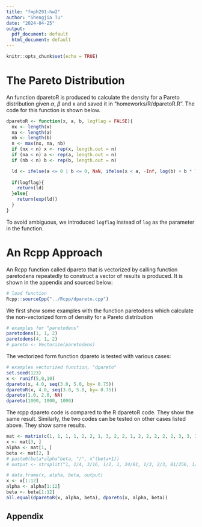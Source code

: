 ```yaml
---
title: "fmph291-hw2"
author: "Shengjia Tu"
date: "2024-04-25"
output:
  pdf_document: default
  html_document: default
---
```


```r
knitr::opts_chunk$set(echo = TRUE)
```
# The Pareto Distribution

An function dparetoR is produced to calculate the density for a Pareto distribution given $\alpha$, $\beta$ and x and saved it in “homeworks/R/dparetoR.R”. The code for this function is shown below.
```r
dparetoR <- function(x, a, b, logflag = FALSE){
  nx <- length(x)
  na <- length(a)
  nb <- length(b)
  n <- max(nx, na, nb)
  if (nx < n) x <- rep(x, length.out = n)
  if (na < n) a <- rep(a, length.out = n)
  if (nb < n) b <- rep(b, length.out = n)

  ld <- ifelse(a <= 0 | b <= 0, NaN, ifelse(x < a, -Inf, log(b) + b * log(a) - (b + 1) * log(x)))
  
  if(logflag){
    return(ld)
  }else{
    return(exp(ld))
  }
}
```

To avoid ambiguous, we introduced `logflag` instead of `log` as the parameter in the function.

# An Rcpp Approach 
An Rcpp function called dpareto that is vectorized by calling function paretodens repeatedly to construct a vector of results is produced. It is shown in the appendix and sourced below: 
```r
# load function
Rcpp::sourceCpp("../Rcpp/dpareto.cpp")
```

We first show some examples with the function paretodens which calculate the non-vectorized form of density for a Pareto distribution
```r
# examples for "paretodens"
paretodens(1, 1, 2)
paretodens(4, 1, 2)
# pareto <- Vectorize(paretodens)
```

The vectorized form function dpareto is tested with various cases: 
```r
# examples vectorized function, "dpareto"
set.seed(123)
x <- runif(5,0,10)
dpareto(x, 4.0, seq(3.0, 5.0, by= 0.75))
dparetoR(x, 4.0, seq(3.0, 5.0, by= 0.75))
dpareto(1.0, 2.0, NA)
dpareto(1000, 1000, 1000)
```

The rcpp dpareto code is compared to the R dparetoR code. They show the same result. Similarly, the two codes can be tested on other cases listed above. They show same results. 
```r
mat <- matrix(c(1, 1, 1, 1, 2, 2, 1, 3, 2, 2, 1, 2, 2, 2, 2, 2, 3, 3, 3, 1, 3, 3, 2, 3, 3, 3, 4, 4, 1, 4, 2, 3, 1, .5, .5, .5, -1, 1, 1, 2, -1, 0, 0, 0, 1), nrow = 3)
x <- mat[3, ]
alpha <- mat[1, ]
beta <- mat[2, ]
# paste0(beta*alpha^beta, "/", x^(beta+1))
# output <- strsplit("1, 1/4, 3/16, 1/2, 1, 24/81, 1/3, 2/3, 81/256, 1/4, 0, 1, NaN, NaN, NaN", ", ")[[1]]

# data.frame(x, alpha, beta, output)
x <- x[1:12]
alpha <- alpha[1:12]
beta <- beta[1:12]
all.equal(dparetoR(x, alpha, beta), dpareto(x, alpha, beta))
```

## Appendix
```r
```